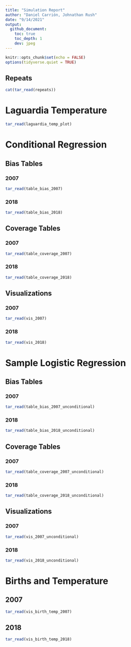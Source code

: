 ```yaml
---
title: "Simulation Report"
author: "Daniel Carrión, Johnathan Rush"
date: "9/14/2021"
output: 
  github_document:
    toc: true
    toc_depth: 1
    dev: jpeg
---
```


```r
knitr::opts_chunk$set(echo = FALSE)
options(tidyverse.quiet = TRUE)
```

## Repeats

```r
cat(tar_read(repeats))
```

# Laguardia Temperature

```r
tar_read(laguardia_temp_plot)
```

# Conditional Regression

## Bias Tables

### 2007

```r
tar_read(table_bias_2007)
```

### 2018

```r
tar_read(table_bias_2018)
```

## Coverage Tables

### 2007

```r
tar_read(table_coverage_2007)
```

### 2018

```r
tar_read(table_coverage_2018)
```

## Visualizations

### 2007

```r
tar_read(vis_2007)
```

### 2018

```r
tar_read(vis_2018)
```

# Sample Logistic Regression

## Bias Tables

### 2007

```r
tar_read(table_bias_2007_unconditional)
```

### 2018

```r
tar_read(table_bias_2018_unconditional)
```

## Coverage Tables

### 2007

```r
tar_read(table_coverage_2007_unconditional)
```

### 2018

```r
tar_read(table_coverage_2018_unconditional)
```

## Visualizations

### 2007

```r
tar_read(vis_2007_unconditional)
```

### 2018

```r
tar_read(vis_2018_unconditional)
```


# Births and Temperature

## 2007

```r
tar_read(vis_birth_temp_2007)
```

## 2018

```r
tar_read(vis_birth_temp_2018)
```

